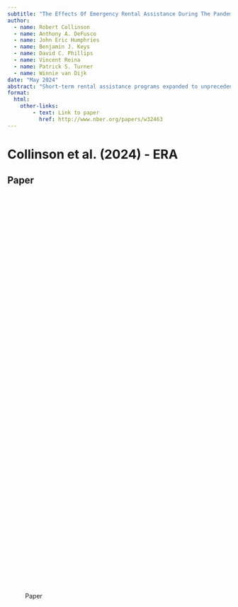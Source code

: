 ```yaml
---
subtitle: "The Effects Of Emergency Rental Assistance During The Pandemic: Evidence From Four Cities"
author: 
  - name: Robert Collinson
  - name: Anthony A. DeFusco
  - name: John Eric Humphries
  - name: Benjamin J. Keys
  - name: David C. Phillips
  - name: Vincent Reina
  - name: Patrick S. Turner
  - name: Winnie van Dijk
date: "May 2024"
abstract: "Short-term rental assistance programs expanded to unprecedented scale during the COVID-19 pandemic. We evaluate these programs using applications to five assistance programs that disbursed more than$200 million via lottery. Drawing on administrative and original survey data, we estimate effects on rent payment, housing stability, financial distress, and health. Assistance led to increases in rent payment and reduced tenants’ concerns about eviction. We also find suggestive evidence of improvements in self-reported mental and physical health. However, we find little effect on housing stability or financial distress. Relative to Economic Impact Payments, we find that ERA was well-targeted to high-poverty neighborhoods."
format: 
  html: 
    other-links: 
        - text: Link to paper
          href: http://www.nber.org/papers/w32463
---
```


# Collinson et al. (2024) - ERA {#sec-Collinson-et-al-2024-era}

## Paper

![Paper](C:\Users\maryd\OneDrive\UW Madison\Research\Housing Book\Papers\Collinson et al. (2024) - Rental Assistance.pdf){width="750px" height="900px"}
